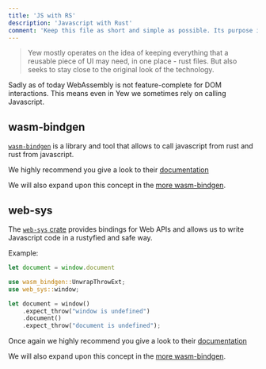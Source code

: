 ```yaml
---
title: 'JS with RS'
description: 'Javascript with Rust'
comment: 'Keep this file as short and simple as possible. Its purpose is to ease in the reader into components in Yew instead of providing proper API docs'
---
```



> Yew mostly operates on the idea of keeping everything that a reusable piece of
> UI may need, in one place - rust files. But also seeks to stay close to the
> original look of the technology.

Sadly as of today WebAssembly is not feature-complete for DOM interactions. This means even in Yew we sometimes rely on calling Javascript.

## wasm-bindgen

[`wasm-bindgen`](https://github.com/rustwasm/wasm-bindgen) is a library and tool that allows to call javascript from rust and rust from javascript.

We highly recommend you give a look to their [documentation](https://rustwasm.github.io/docs/wasm-bindgen/)

We will also expand upon this concept in the [more wasm-bindgen](../wasm-bindgen).

## web-sys

The [`web-sys` crate](https://crates.io/crates/web-sys) provides bindings for Web APIs and allows us to write Javascript code in a rustyfied and safe way.

Example:

<Tabs>
<TabItem value="JS" label="JS">

```js
let document = window.document
```

</TabItem>

<TabItem value="RS" label="RS">

```rust ,no_run
use wasm_bindgen::UnwrapThrowExt;
use web_sys::window;

let document = window()
    .expect_throw("window is undefined")
    .document()
    .expect_throw("document is undefined");
```

</TabItem>
</Tabs>

Once again we highly recommend you give a look to their [documentation](https://rustwasm.github.io/docs/wasm-bindgen/)

We will also expand upon this concept in the [more wasm-bindgen](../wasm-bindgen).
